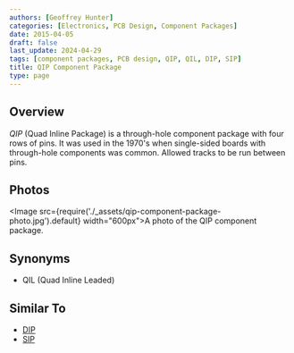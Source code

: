 ```yaml
---
authors: [Geoffrey Hunter]
categories: [Electronics, PCB Design, Component Packages]
date: 2015-04-05
draft: false
last_update: 2024-04-29
tags: [component packages, PCB design, QIP, QIL, DIP, SIP]
title: QIP Component Package
type: page
---
```


## Overview

_QIP_ (Quad Inline Package) is a through-hole component package with four rows of pins. It was used in the 1970's when single-sided boards with through-hole components was common. Allowed tracks to be run between pins.

## Photos

<Image src={require('./_assets/qip-component-package-photo.jpg').default} width="600px">A photo of the QIP component package.</Image>

## Synonyms

* QIL (Quad Inline Leaded)

## Similar To

* [DIP](../dip-component-package)
* [SIP](../sip-component-package)
